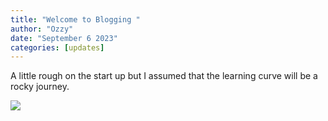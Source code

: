 ```yaml
---
title: "Welcome to Blogging "
author: "Ozzy"
date: "September 6 2023"
categories: [updates]
---
```


A little rough on the start up but I assumed that the learning curve will be a rocky journey.

![](/jeep-off-road.gif)
